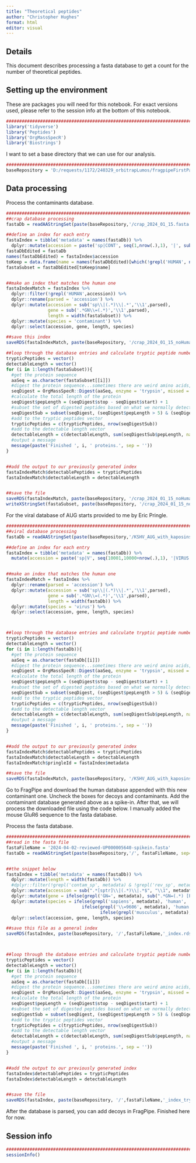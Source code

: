 ```yaml
---
title: "Theoretical peptides"
author: "Christopher Hughes"
format: html
editor: visual
---
```


## Details

This document describes processing a fasta database to get a count for the number of theoretical peptides.

## Setting up the environment

These are packages you will need for this notebook. For exact versions used, please refer to the session info at the bottom of this notebook.

```r
##########################################################################################
library('tidyverse')
library('Peptides')
library('OrgMassSpecR')
library('Biostrings')
```

I want to set a base directory that we can use for our analysis.

```r
##########################################################################################
baseRepository = 'D:/requests/1172/240329_orbitrapLumos/fragpipeFirstPass'
```

## Data processing

Process the contaminants database.

```r
##########################################################################################
##crap database processing
fastaDb = readAAStringSet(paste(baseRepository,'/crap_2024_01_15.fasta',sep=''))

##define an index for each entry
fastaIndex = tibble('metadata' = names(fastaDb)) %>%
  dplyr::mutate(accession = paste('sp|CONT', seq(1,nrow(.),1), '|', sub('sp\\|(.*)\\|','\\1', metadata), ' GN=', sub('sp\\|(.*)_.*','\\1', metadata), sep=''))
fastaDbEdited = fastaDb
names(fastaDbEdited) = fastaIndex$accession
toKeep = data.frame(name = names(fastaDbEdited)[which(!grepl('HUMAN', names(fastaDbEdited)))])
fastaSubset = fastaDbEdited[toKeep$name]


##make an index that matches the human one
fastaIndexMatch = fastaIndex %>%
  dplyr::filter(!grepl('HUMAN',accession)) %>%
  dplyr::rename(parsed = 'accession') %>%
  dplyr::mutate(accession = sub('sp\\|(.*)\\|.*','\\1',parsed),
                gene = sub('.*GN\\=(.*)','\\1',parsed),
                length = width(fastaSubset)) %>%
  dplyr::mutate(species = 'contaminant') %>%
  dplyr::select(accession, gene, length, species)

##save this index  
saveRDS(fastaIndexMatch, paste(baseRepository, '/crap_2024_01_15_noHuman_index.rds',sep=''))

##loop through the database entries and calculate tryptic peptide numbers
trypticPeptides = vector()
detectableLength = vector()
for (i in 1:length(fastaSubset)){
  #get the protein sequence
  aaSeq = as.character(fastaSubset[[i]])
  #digest the protein sequence...sometimes there are weird amino acids, so we assign them random masses
  seqDigest = OrgMassSpecR::Digest(aaSeq, enzyme = 'trypsin', missed = 0, custom = list(code = c('X','U','Z','B'), mass = c(50, 60, 70, 80)))
  #calculate the total length of the protein
  seqDigest$pepLength = (seqDigest$stop - seqDigest$start) + 1
  #subset the set of digested peptides based on what we normally detect in an MS experiment
  seqDigestSub = subset(seqDigest, (seqDigest$pepLength > 5) & (seqDigest$pepLength < 31))
  #add to the tryptic peptides vector
  trypticPeptides = c(trypticPeptides, nrow(seqDigestSub))
  #add to the detectable length vector
  detectableLength = c(detectableLength, sum(seqDigestSub$pepLength, na.rm = TRUE))
  #output a message
  message(paste('Finished ', i, ' proteins.', sep = ''))
}


##add the output to our previously generated index
fastaIndexMatch$detectablePeptides = trypticPeptides
fastaIndexMatch$detectableLength = detectableLength


##save the file
saveRDS(fastaIndexMatch, paste(baseRepository, '/crap_2024_01_15_noHuman_index_trypticPeps.rds',sep=''))
writeXStringSet(fastaSubset, paste(baseRepository, '/crap_2024_01_15_noHuman.fasta',sep=''))
```

For the viral database of AUG starts provided to me by Eric Pringle.

```r
##########################################################################################
##viral database processing
fastaDb = readAAStringSet(paste(baseRepository,'/KSHV_AUG_with_kaposins_86Sequences.fasta',sep=''))

##define an index for each entry
fastaIndex = tibble('metadata' = names(fastaDb)) %>%
  mutate(accession = paste('sp|V', seq(10001,10000+nrow(.),1), '|VIRUS', seq(1,nrow(.),1), '_HUMAN ', 'GN=VIRUS', seq(1,nrow(.),1), sep=''))


##make an index that matches the human one
fastaIndexMatch = fastaIndex %>%
  dplyr::rename(parsed = 'accession') %>%
  dplyr::mutate(accession = sub('sp\\|(.*)\\|.*','\\1',parsed),
                gene = sub('.*GN\\=(.*)','\\1',parsed),
                length = width(fastaDb)) %>%
  dplyr::mutate(species = 'virus') %>%
  dplyr::select(accession, gene, length, species)



##loop through the database entries and calculate tryptic peptide numbers
trypticPeptides = vector()
detectableLength = vector()
for (i in 1:length(fastaDb)){
  #get the protein sequence
  aaSeq = as.character(fastaDb[[i]])
  #digest the protein sequence...sometimes there are weird amino acids, so we assign them random masses
  seqDigest = OrgMassSpecR::Digest(aaSeq, enzyme = 'trypsin', missed = 0, custom = list(code = c('X','U','Z','B'), mass = c(50, 60, 70, 80)))
  #calculate the total length of the protein
  seqDigest$pepLength = (seqDigest$stop - seqDigest$start) + 1
  #subset the set of digested peptides based on what we normally detect in an MS experiment
  seqDigestSub = subset(seqDigest, (seqDigest$pepLength > 5) & (seqDigest$pepLength < 31))
  #add to the tryptic peptides vector
  trypticPeptides = c(trypticPeptides, nrow(seqDigestSub))
  #add to the detectable length vector
  detectableLength = c(detectableLength, sum(seqDigestSub$pepLength, na.rm = TRUE))
  #output a message
  message(paste('Finished ', i, ' proteins.', sep = ''))
}


##add the output to our previously generated index
fastaIndexMatch$detectablePeptides = trypticPeptides
fastaIndexMatch$detectableLength = detectableLength
fastaIndexMatch$pringleId = fastaIndex$metadata

##save the file
saveRDS(fastaIndexMatch, paste(baseRepository, '/KSHV_AUG_with_kaposins_86Sequences_index_trypticPeps.rds',sep=''))
```

Go to FragPipe and download the human database appended with this new contaminant one. Uncheck the boxes for decoys and contaminants. Add the contaminant database generated above as a spike-in. After that, we will process the downloaded file using the code below. I manually added the mouse GluR6 sequence to the fasta database.

Process the fasta database.

```r
##########################################################################################
##read in the fasta file
fastaFileName = '2024-04-02-reviewed-UP000005640-spikein.fasta'
fastaDb = readAAStringSet(paste(baseRepository,'/', fastaFileName, sep=''))


##the snippet below
fastaIndex = tibble('metadata' = names(fastaDb)) %>%
  dplyr::mutate(length = width(fastaDb)) %>%
  #dplyr::filter(!grepl('contam_sp', metadata) & !grepl('rev_sp', metadata)) %>%
  dplyr::mutate(accession = sub(".*[sptr]\\|(.*)\\|.*$", "\\1", metadata)) %>%
  dplyr::mutate(gene = ifelse(grepl('GN=', metadata), sub(".*GN=(.*) [PE].*$", "\\1", metadata), NA)) %>%
  dplyr::mutate(species = ifelse(grepl('sapiens', metadata), 'human', 
                             ifelse(grepl('\\=9606', metadata), 'human',
                                    ifelse(grepl('musculus', metadata), 'mouse', 'other')))) %>%
  dplyr::select(accession, gene, length, species)

##save this file as a general index
saveRDS(fastaIndex, paste(baseRepository, '/',fastaFileName,'_index.rds',sep=''))



##loop through the database entries and calculate tryptic peptide numbers
trypticPeptides = vector()
detectableLength = vector()
for (i in 1:length(fastaDb)){
  #get the protein sequence
  aaSeq = as.character(fastaDb[[i]])
  #digest the protein sequence...sometimes there are weird amino acids, so we assign them random masses
  seqDigest = OrgMassSpecR::Digest(aaSeq, enzyme = 'trypsin', missed = 0, custom = list(code = c('X','U','Z','B'), mass = c(50, 60, 70, 80)))
  #calculate the total length of the protein
  seqDigest$pepLength = (seqDigest$stop - seqDigest$start) + 1
  #subset the set of digested peptides based on what we normally detect in an MS experiment
  seqDigestSub = subset(seqDigest, (seqDigest$pepLength > 5) & (seqDigest$pepLength < 31))
  #add to the tryptic peptides vector
  trypticPeptides = c(trypticPeptides, nrow(seqDigestSub))
  #add to the detectable length vector
  detectableLength = c(detectableLength, sum(seqDigestSub$pepLength, na.rm = TRUE))
  #output a message
  message(paste('Finished ', i, ' proteins.', sep = ''))
}


##add the output to our previously generated index
fastaIndex$detectablePeptides = trypticPeptides
fastaIndex$detectableLength = detectableLength


##save the file
saveRDS(fastaIndex, paste(baseRepository, '/',fastaFileName,'_index_trypticPeps.rds',sep=''))
```

After the database is parsed, you can add decoys in FragPipe. Finished here for now.

## Session info

```r
##########################################################################################
sessionInfo()
```
